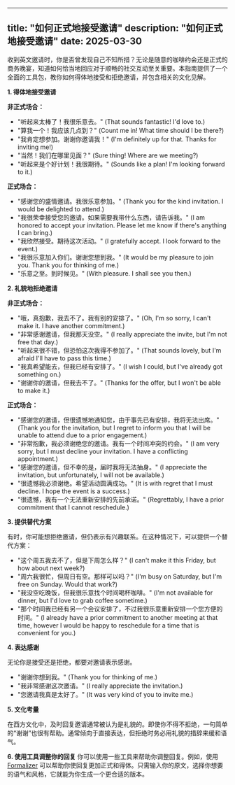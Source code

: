 
---
title: "如何正式地接受邀请"
description: "如何正式地接受邀请"
date: 2025-03-30
---

收到英文邀请时，你是否曾发现自己不知所措？无论是随意的咖啡约会还是正式的商务晚宴，知道如何恰当地回应对于顺畅的社交互动至关重要。本指南提供了一个全面的工具包，教你如何得体地接受和拒绝邀请，并包含相关的文化见解。

**1. 得体地接受邀请**

**非正式场合：**

*   "听起来太棒了！我很乐意去。" (That sounds fantastic! I'd love to.)
*   "算我一个！我应该几点到？" (Count me in! What time should I be there?)
*   "我肯定想参加。谢谢你邀请我！" (I'm definitely up for that. Thanks for inviting me!)
*   "当然！我们在哪里见面？" (Sure thing! Where are we meeting?)
*   "听起来是个好计划！我很期待。" (Sounds like a plan! I'm looking forward to it.)

**正式场合：**

*   "感谢您的盛情邀请。我很乐意参加。" (Thank you for the kind invitation. I would be delighted to attend.)
*   "我很荣幸接受您的邀请。如果需要我带什么东西，请告诉我。" (I am honored to accept your invitation. Please let me know if there's anything I can bring.)
*   "我欣然接受。期待这次活动。" (I gratefully accept. I look forward to the event.)
*   "我很乐意加入你们。谢谢您想到我。" (It would be my pleasure to join you. Thank you for thinking of me.)
*   "乐意之至。到时候见。" (With pleasure. I shall see you then.)

**2. 礼貌地拒绝邀请**

**非正式场合：**

*   "哦，真抱歉，我去不了。我有别的安排了。" (Oh, I'm so sorry, I can't make it. I have another commitment.)
*   "非常感谢邀请，但我那天没空。" (I really appreciate the invite, but I'm not free that day.)
*   "听起来很不错，但恐怕这次我得不参加了。" (That sounds lovely, but I'm afraid I'll have to pass this time.)
*   "我真希望能去，但我已经有安排了。" (I wish I could, but I've already got something on.)
*   "谢谢你的邀请，但我去不了。" (Thanks for the offer, but I won't be able to make it.)

**正式场合：**

*   "感谢您的邀请，但很遗憾地通知您，由于事先已有安排，我将无法出席。" (Thank you for the invitation, but I regret to inform you that I will be unable to attend due to a prior engagement.)
*   "非常抱歉，我必须谢绝您的邀请。我有一个时间冲突的约会。" (I am very sorry, but I must decline your invitation. I have a conflicting appointment.)
*   "感谢您的邀请，但不幸的是，届时我将无法抽身。" (I appreciate the invitation, but unfortunately, I will not be available.)
*   "很遗憾我必须谢绝。希望活动圆满成功。" (It is with regret that I must decline. I hope the event is a success.)
*   "很遗憾，我有一个无法重新安排的先前承诺。" (Regrettably, I have a prior commitment that I cannot reschedule.)

**3. 提供替代方案**

有时，你可能想拒绝邀请，但仍表示有兴趣联系。在这种情况下，可以提供一个替代方案：

*   "这个周五我去不了，但是下周怎么样？" (I can't make it this Friday, but how about next week?)
*   "周六我很忙，但周日有空。那样可以吗？" (I'm busy on Saturday, but I'm free on Sunday. Would that work?)
*   "我没空吃晚饭，但我很乐意找个时间喝杯咖啡。" (I'm not available for dinner, but I'd love to grab coffee sometime.)
*   "那个时间我已经有另一个会议安排了，不过我很乐意重新安排一个您方便的时间。" (I already have a prior commitment to another meeting at that time, however I would be happy to reschedule for a time that is convenient for you.)

**4. 表达感谢**

无论你是接受还是拒绝，都要对邀请表示感谢。

*   "谢谢你想到我。" (Thank you for thinking of me.)
*   "我非常感谢这次邀请。" (I really appreciate the invitation.)
*   "您邀请我真是太好了。" (It was very kind of you to invite me.)

**5. 文化考量**

在西方文化中，及时回复邀请通常被认为是礼貌的。即使你不得不拒绝，一句简单的“谢谢”也很有帮助。通常倾向于直接表达，但拒绝时务必用礼貌的措辞来缓和语气。

**6. 使用工具调整你的回复**
你可以使用一些工具来帮助你调整回复。例如，使用 [Formalizer](https://formalizer.app) 可以帮助你使回复更加正式和得体。只需输入你的原文，选择你想要的语气和风格，它就能为你生成一个更合适的版本。
